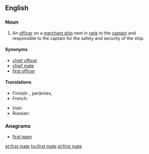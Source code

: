 ==English==
{{wikipedia}}

===Noun===
{{en-noun}}

# {{nautical}} An [[officer]] on a [[merchant ship]] next in [[rank]] to the [[captain]] and responsible to the captain for the safety and security of the ship.

====Synonyms====
* [[chief officer]]
* [[chief mate]]
* [[first officer]]

====Translations====
{{trans-top|nautical: officer next in rank to the captain}}
* Finnish: {{t+|fi|perämies}}, {{t+|fi|ensimmäinen}} perämies, {{t-|fi|yliperämies}}
* French: {{t+|fr|second|m}}
{{trans-mid}}
* Irish: {{t|ga|ardmháta|m}}
* Russian: {{t-|ru|помощник капитана|m|tr=pomóščnik kapitána|sc=Cyrl}}
{{trans-bottom}}

===Anagrams===
* [[first team#English|first team]]

[[et:first mate]]
[[hu:first mate]]
[[pl:first mate]]